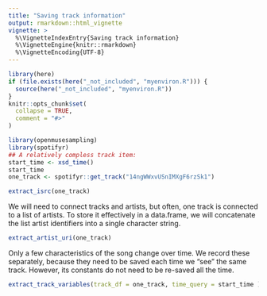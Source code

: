 ```yaml
---
title: "Saving track information"
output: rmarkdown::html_vignette
vignette: >
  %\VignetteIndexEntry{Saving track information}
  %\VignetteEngine{knitr::rmarkdown}
  %\VignetteEncoding{UTF-8}
---
```


```r
library(here)
if (file.exists(here("_not_included", "myenviron.R"))) {
  source(here("_not_included", "myenviron.R"))
}
knitr::opts_chunk$set(
  collapse = TRUE,
  comment = "#>"
)
```

```r
library(openmusesampling)
library(spotifyr)
## A relatively compless track item:
start_time <- xsd_time()
start_time
one_track <- spotifyr::get_track("14ngWWxvUSnIMXgF6rzSk1")
```

```r
extract_isrc(one_track)
```

We will need to connect tracks and artists, but often, one track is connected to a list of artists. To store it effectively in a data.frame, we will concatenate the list artist identifiers into a single character string.

```r
extract_artist_uri(one_track)
```
Only a few characteristics of the song change over time. We record these separately, because they need to be saved each time we "see" the same track. However, its constants do not need to be re-saved all the time.

```r
extract_track_variables(track_df = one_track, time_query = start_time )
```

